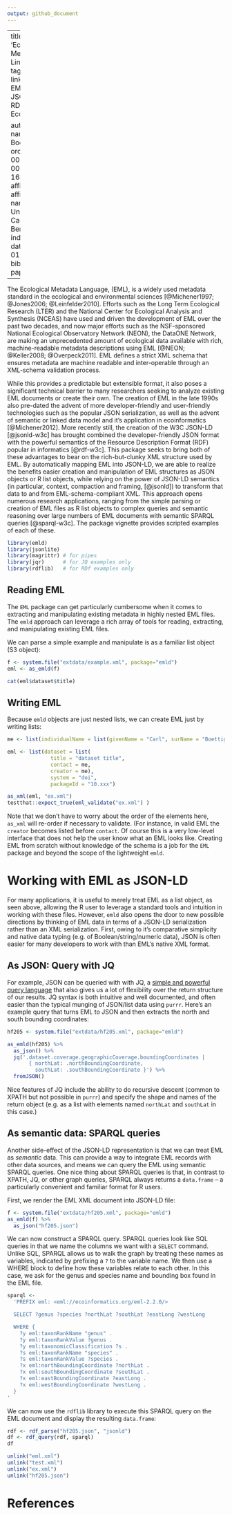 ```yaml
---
output: github_document
---
```




---
title: 'Ecological Metadata as Linked Data'
tags:
 - linked data
 - EML
 - JSON-LD
 - RDF
 - Ecology
 
authors:
 - name: Carl Boettiger
   orcid: 0000-0002-1642-628X
   affiliation: 1
affiliations:
 - name: University of California, Berkeley
   index: 1
date: 2019-01-25
bibliography: paper.bib
---


The Ecological Metadata Language, (EML), is a widely used metadata standard in the ecological and environmental sciences [@Michener1997; @Jones2006; @Leinfelder2010]. Efforts such as the Long Term Ecological Research (LTER) and the National Center for Ecological Analysis and Synthesis (NCEAS) have used and driven the development of EML over the past two decades, and now major efforts such as the NSF-sponsored National Ecological Observatory Network (NEON), the DataONE Network, are making an unprecedented amount of ecological data available with rich, machine-readable metadata descriptions using EML  [@NEON; @Keller2008; @Overpeck2011]. EML defines a strict XML schema that ensures metadata are machine readable and inter-operable through an XML-schema validation process.  

While this provides a predictable but extensible format, it also poses a significant technical barrier to many researchers seeking to analyze existing EML documents or create their own. The creation of EML in the late 1990s also pre-dated the advent of more developer-friendly and user-friendly technologies such as the popular JSON serialization, as well as the advent of semantic or linked data model and it's application in ecoinformatics [@Michener2012].  More recently still, the creation of the W3C JSON-LD [@jsonld-w3c] has brought combined the developer-friendly JSON format with the powerful semantics of the Resource Description Format (RDF) popular in informatics [@rdf-w3c].  This package seeks to bring both of these advantages to bear on the rich-but-clunky XML structure used by EML.  By automatically mapping EML into JSON-LD, we are able to realize the benefits easier creation and manipulation of EML structures as JSON objects or R list objects, while relying on the power of JSON-LD semantics (in particular, context, compaction and framing, [@jsonld]) to transform that data to and from EML-schema-compliant XML.  This approach opens numerous research applications, ranging from the simple parsing or creation of EML files as R list objects to complex queries and semantic reasoning over large numbers of EML documents with semantic SPARQL queries [@sparql-w3c].  The package vignette provides scripted examples of each of these. 



```r
library(emld)
library(jsonlite)
library(magrittr) # for pipes
library(jqr)      # for JQ examples only
library(rdflib)   # for RDf examples only

```


## Reading EML

The `EML` package can get particularly cumbersome when it comes to extracting and manipulating existing metadata in highly nested EML files.  The `emld` approach can leverage a rich array of tools for reading, extracting, and manipulating existing EML files. 

We can parse a simple example and manipulate is as a familiar list object (S3 object):

```r
f <- system.file("extdata/example.xml", package="emld")
eml <- as_emld(f)

cat(eml$dataset$title)
```


## Writing EML

Because `emld` objects are just nested lists, we can create EML just by writing lists: 

```r

me <- list(individualName = list(givenName = "Carl", surName = "Boettiger"))

eml <- list(dataset = list(
              title = "dataset title",
              contact = me,
              creator = me),
              system = "doi",
              packageId = "10.xxx")

as_xml(eml, "ex.xml")
testthat::expect_true(eml_validate("ex.xml") )
```

Note that we don't have to worry about the order of the elements here, `as_xml` will re-order if necessary to validate. (For instance, in valid EML the `creator` becomes listed before `contact`. Of course this is a very low-level interface that does not help the user know what an EML looks like. Creating EML from scratch without knowledge of the schema is a job for the `EML` package and beyond the scope of the lightweight `emld`.  


# Working with EML as JSON-LD 

For many applications, it is useful to merely treat EML as a list object, as seen above, allowing the R user to leverage a standard tools and intuition in working with these files.  However, `emld` also opens the door to new possible directions by thinking of EML data in terms of a JSON-LD serialization rather than an XML serialization.  First, owing to it's comparative simplicity and native data typing (e.g. of Boolean/string/numeric data), JSON is often easier for many developers to work with than EML's native XML format.  


## As JSON: Query with JQ 

For example, JSON can be queried with with JQ, a [simple and powerful query language](https://stedolan.github.io/jq/manual/) that also gives us a lot of flexibility over the return structure of our results.  JQ syntax is both intuitive and well documented, and often easier than the typical munging of JSON/list data using `purrr`.  Here's an example query that turns EML to JSON and then extracts the north and south bounding coordinates:


```r
hf205 <- system.file("extdata/hf205.xml", package="emld")

as_emld(hf205) %>% 
  as_json() %>% 
  jq('.dataset.coverage.geographicCoverage.boundingCoordinates | 
       { northLat: .northBoundingCoordinate, 
         southLat: .southBoundingCoordinate }') %>%
  fromJSON()
```

Nice features of JQ include the ability to do recursive descent (common to XPATH but not possible in `purrr`) and specify the shape and names of the return object (e.g. as a list with elements named `northLat` and `southLat` in this case.)



## As semantic data: SPARQL queries


Another side-effect of the JSON-LD representation is that we can treat EML as *semantic* data.  This can provide a way to integrate EML records with other data sources, and means we can query the EML using semantic SPARQL queries.  One nice thing about SPARQL queries is that, in contrast to XPATH, JQ, or other graph queries, SPARQL always returns a `data.frame` -- a particularly convenient and familiar format for R users. 

First, we render the EML XML document into JSON-LD file:

```r
f <- system.file("extdata/hf205.xml", package="emld")
as_emld(f) %>%
  as_json("hf205.json")
```

We can now construct a SPARQL query. SPARQL queries look like SQL queries in that we name the columns we want with a `SELECT` command. Unlike SQL, SPARQL allows us to walk the graph by treating these names as variables, indicated by prefixing a `?` to the variable name.  We then use a WHERE block to define how these variables relate to each other.  In this case, we ask for the genus and species name and bounding box found in the EML file.  

```r
sparql <- 
  'PREFIX eml: <eml://ecoinformatics.org/eml-2.2.0/>

  SELECT ?genus ?species ?northLat ?southLat ?eastLong ?westLong 

  WHERE { 
    ?y eml:taxonRankName "genus" .
    ?y eml:taxonRankValue ?genus .
    ?y eml:taxonomicClassification ?s .
    ?s eml:taxonRankName "species" .
    ?s eml:taxonRankValue ?species .
    ?x eml:northBoundingCoordinate ?northLat .
    ?x eml:southBoundingCoordinate ?southLat .
    ?x eml:eastBoundingCoordinate ?eastLong .
    ?x eml:westBoundingCoordinate ?westLong .
  }
'
```

We can now use the `rdflib` library to execute this SPARQL query on the EML document and display the resulting `data.frame`:

```r
rdf <- rdf_parse("hf205.json", "jsonld")
df <- rdf_query(rdf, sparql)
df
```






```r
unlink("eml.xml")
unlink("test.xml")
unlink("ex.xml")
unlink("hf205.json")
```



# References
